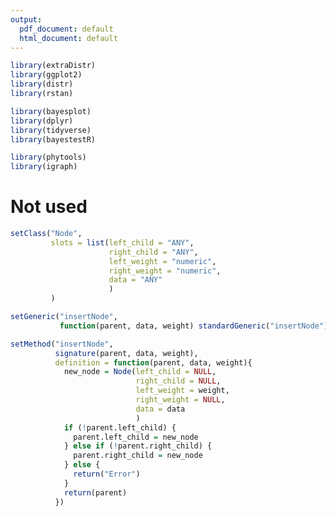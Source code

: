 ```yaml
---
output:
  pdf_document: default
  html_document: default
---
```

```r

library(extraDistr)
library(ggplot2)
library(distr)
library(rstan)

library(bayesplot)
library(dplyr)
library(tidyverse)
library(bayestestR)

library(phytools)
library(igraph)

```

# Not used
```r
setClass("Node", 
         slots = list(left_child = "ANY",
                      right_child = "ANY",
                      left_weight = "numeric",
                      right_weight = "numeric",
                      data = "ANY"
                      )
         )

setGeneric("insertNode",
           function(parent, data, weight) standardGeneric("insertNode"))

setMethod("insertNode", 
          signature(parent, data, weight), 
          definition = function(parent, data, weight){
            new_node = Node(left_child = NULL,
                            right_child = NULL,
                            left_weight = weight,
                            right_weight = NULL,
                            data = data
                            )
            if (!parent.left_child) {
              parent.left_child = new_node
            } else if (!parent.right_child) {
              parent.right_child = new_node
            } else {
              return("Error")
            }
            return(parent)
          })





```

```r

```

```r

```

```r

```

```r

```

```r

```

```r

```

```r

```

```r

```
